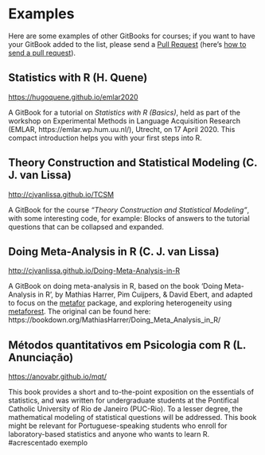 # Examples

Here are some examples of other GitBooks for courses; if you want to have your GitBook added to the list, please send a [Pull Request](https://github.com/cjvanlissa/gitbook-demo/pulls) (here's [how to send a pull request](https://help.github.com/en/github/collaborating-with-issues-and-pull-requests/creating-a-pull-request)).

## Statistics with R (H. Quene)

<https://hugoquene.github.io/emlar2020>

A GitBook for a tutorial on *Statistics with R (Basics)*, held as part of the workshop on Experimental Methods in Language Acquisition Research (EMLAR, https://emlar.wp.hum.uu.nl/), Utrecht, on 17 April 2020. This compact introduction helps you with your first steps into R.

## Theory Construction and Statistical Modeling (C. J. van Lissa)

<http://cjvanlissa.github.io/TCSM>

A GitBook for the course *"Theory Construction and Statistical Modeling"*, with some interesting code, for example: Blocks of answers to the tutorial questions that can be collapsed and expanded.

## Doing Meta-Analysis in R (C. J. van Lissa)

<http://cjvanlissa.github.io/Doing-Meta-Analysis-in-R>

A GitBook on doing meta-analysis in R, based on the book ‘Doing Meta-Analysis in R’, by Mathias Harrer, Pim Cuijpers, & David Ebert, and adapted to focus on the [metafor](https://cran.r-project.org/web/packages/metafor/index.html) package, and exploring heterogeneity using [metaforest](https://cran.r-project.org/web/packages/metaforest/index.html). The original can be found here: https://bookdown.org/MathiasHarrer/Doing_Meta_Analysis_in_R/

## Métodos quantitativos em Psicologia com R (L. Anunciação)

<https://anovabr.github.io/mqt/>

This book provides a short and to-the-point exposition on the essentials of statistics, and was written for undergraduate students at the Pontifical Catholic University of Rio de Janeiro (PUC-Rio). To a lesser degree, the mathematical modeling of statistical questions will be addressed. This book might be relevant for Portuguese-speaking students who enroll for laboratory-based statistics and anyone who wants to learn R.
#acrescentado exemplo
